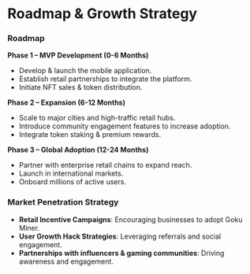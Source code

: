 
# **Roadmap & Growth Strategy**
### **Roadmap**
**Phase 1 – MVP Development (0-6 Months)**
- Develop & launch the mobile application.
- Establish retail partnerships to integrate the platform.
- Initiate NFT sales & token distribution.

**Phase 2 – Expansion (6-12 Months)**
- Scale to major cities and high-traffic retail hubs.
- Introduce community engagement features to increase adoption.
- Integrate token staking & premium rewards.

**Phase 3 – Global Adoption (12-24 Months)**
- Partner with enterprise retail chains to expand reach.
- Launch in international markets.
- Onboard millions of active users.

### **Market Penetration Strategy**
- **Retail Incentive Campaigns**: Encouraging businesses to adopt Goku Miner.
- **User Growth Hack Strategies**: Leveraging referrals and social engagement.
- **Partnerships with influencers & gaming communities**: Driving awareness and engagement.

